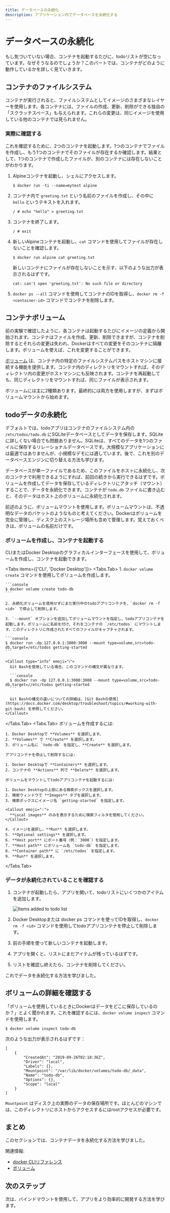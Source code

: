 ```yaml
---
title: データベースの永続化
description: アプリケーション内でデータベースを永続化する
---
```



# データベースの永続化

もし気づいていない場合、コンテナを起動するたびに、todoリストが空になっています。なぜそうなるのでしょうか？このパートでは、コンテナがどのように動作しているかを詳しく見ていきます。

## コンテナのファイルシステム

コンテナが実行されると、ファイルシステムとしてイメージのさまざまなレイヤーを使用します。各コンテナには、ファイルの作成、更新、削除ができる独自の「スクラッチスペース」も与えられます。これらの変更は、同じイメージを使用している他のコンテナでは見られません。

### 実際に確認する

これを確認するために、2つのコンテナを起動します。1つのコンテナでファイルを作成し、もう1つのコンテナでそのファイルが存在するか確認します。結果として、1つのコンテナで作成したファイルが、別のコンテナには存在しないことがわかります。

1. Alpineコンテナを起動し、シェルにアクセスします。

    ```console
    $ docker run -ti --name=mytest alpine
    ```

2. コンテナ内で `greeting.txt` という名前のファイルを作成し、その中に `hello` というテキストを入れます。

    ```console
    / # echo "hello" > greeting.txt
    ```

3. コンテナを終了します。

   ```console
   / # exit
   ```

4. 新しいAlpineコンテナを起動し、`cat` コマンドを使用してファイルが存在しないことを確認します。
   
   ```console
   $ docker run alpine cat greeting.txt
   ```

   新しいコンテナにファイルが存在しないことを示す、以下のような出力が表示されるはずです。

   ```console
   cat: can't open 'greeting.txt': No such file or directory
   ```

5. `docker ps --all` コマンドを使用してコンテナのIDを取得し、`docker rm -f <container-id>` コマンドでコンテナを削除します。


## コンテナボリューム

前の実験で確認したように、各コンテナは起動するたびにイメージの定義から開始されます。コンテナはファイルを作成、更新、削除できますが、コンテナを削除するとそれらの変更は失われ、Dockerはすべての変更をそのコンテナに隔離します。ボリュームを使えば、これを変更することができます。

[ボリューム](https://docs.docker.com/engine/storage/volumes) は、コンテナ内の特定のファイルシステムパスをホストマシンに接続する機能を提供します。コンテナ内のディレクトリをマウントすれば、そのディレクトリ内の変更がホストマシンにも反映されます。コンテナを再起動しても、同じディレクトリをマウントすれば、同じファイルが表示されます。

ボリュームには主に2種類あります。最終的には両方を使用しますが、まずはボリュームマウントから始めます。

## todoデータの永続化

デフォルトでは、todoアプリはコンテナのファイルシステム内の `/etc/todos/todo.db` にSQLiteデータベースとしてデータを保存します。SQLiteに詳しくない場合でも問題ありません。SQLiteは、すべてのデータを1つのファイルに保存するリレーショナルデータベースです。大規模なアプリケーションには最適ではありませんが、小規模なデモには適しています。後で、これを別のデータベースエンジンに切り替える方法も学びます。

データベースが単一ファイルであるため、このファイルをホストに永続化し、次のコンテナで利用できるようにすれば、前回の続きから実行できるはずです。ボリュームを作成してデータを保存しているディレクトリにアタッチ（マウント）することで、データを永続化できます。コンテナが `todo.db` ファイルに書き込むと、そのデータはホスト上のボリュームに永続化されます。

前述のように、ボリュームマウントを使用します。ボリュームマウントは、不透明なデータのバケットのようなものと考えてください。Dockerはボリュームを完全に管理し、ディスク上のストレージ場所も含めて管理します。覚えておくべきは、ボリュームの名前だけです。


### ボリュームを作成し、コンテナを起動する

CLIまたはDocker Desktopのグラフィカルインターフェースを使用して、ボリュームを作成し、コンテナを起動できます。

<Tabs items={['CLI', 'Docker Desktop']}>
  <Tabs.Tab>
    1. `docker volume create` コマンドを使用してボリュームを作成します。

    ```console
    $ docker volume create todo-db
    ```

    2. 永続化ボリュームを使用せずにまだ実行中のtodoアプリコンテナを、`docker rm -f <id>` で停止して削除します。

    3. `--mount` オプションを追加してボリュームマウントを指定し、todoアプリコンテナを起動します。ボリュームに名前を付け、それをコンテナの `/etc/todos` にマウントします。このディレクトリに作成されたすべてのファイルがキャプチャされます。

    ```console
    $ docker run -dp 127.0.0.1:3000:3000 --mount type=volume,src=todo-db,target=/etc/todos getting-started
    ```

    <Callout type="info" emoji="ℹ️">
      Git Bashを使用している場合、このコマンドの構文が異なります。
      
      ```console
      $ docker run -dp 127.0.0.1:3000:3000 --mount type=volume,src=todo-db,target=//etc/todos getting-started
      ```

      Git Bashの構文の違いについての詳細は、[Git Bashの使用](https://docs.docker.com/desktop/troubleshoot/topics/#working-with-git-bash) を参照してください。
    </Callout>
  </Tabs.Tab>
  <Tabs.Tab>
    ボリュームを作成するには:

    1. Docker Desktopで **Volumes** を選択します。
    2. **Volumes** で **Create** を選択します。
    3. ボリューム名に `todo-db` を指定し、**Create** を選択します。

    アプリコンテナを停止して削除するには:

    1. Docker Desktopで **Containers** を選択します。
    2. コンテナの **Actions** 列で **Delete** を選択します。

    ボリュームをマウントしてtodoアプリコンテナを起動するには:

    1. Docker Desktopの上部にある検索ボックスを選択します。
    2. 検索ウィンドウで **Images** タブを選択します。
    3. 検索ボックスにイメージ名 `getting-started` を指定します。

    <Callout emoji="💡">
      **Local images** のみを表示するために検索フィルタを使用してください。
    </Callout>

    4. イメージを選択し、**Run** を選択します。
    5. **Optional settings** を選択します。
    6. **Host port** にポート番号（例：`3000`）を指定します。
    7. **Host path** にボリューム名 `todo-db` を指定します。
    8. **Container path** に `/etc/todos` を指定します。
    9. **Run** を選択します。
  </Tabs.Tab>
</Tabs>

### データが永続化されていることを確認する

1. コンテナが起動したら、アプリを開いて、todoリストにいくつかのアイテムを追加します。

    ![Items added to todo list](/docker-workshop-ja/items-added.webp)

2. Docker Desktopまたは docker ps コマンドを使ってIDを取得し、`docker rm -f <id>` コマンドを使用してtodoアプリコンテナを停止して削除します。

3. 前の手順を使って新しいコンテナを起動します。

4. アプリを開くと、リストにまだアイテムが残っているはずです。

5. リストを確認し終えたら、コンテナを削除してください。

これでデータを永続化する方法を学びました。

## ボリュームの詳細を確認する

「ボリュームを使用しているときにDockerはデータをどこに保存しているのか？」とよく聞かれます。これを確認するには、`docker volume inspect` コマンドを使用します。

```console
$ docker volume inspect todo-db
```
次のような出力が表示されるはずです：
```console
[
    {
        "CreatedAt": "2019-09-26T02:18:36Z",
        "Driver": "local",
        "Labels": {},
        "Mountpoint": "/var/lib/docker/volumes/todo-db/_data",
        "Name": "todo-db",
        "Options": {},
        "Scope": "local"
    }
]
```

`Mountpoint` はディスク上の実際のデータの保存場所です。ほとんどのマシンでは、このディレクトリにホストからアクセスするにはrootアクセスが必要です。

## まとめ

このセクションでは、コンテナデータを永続化する方法を学びました。

関連情報:

 - [docker CLIリファレンス](https://docs.docker.com/reference/cli/docker/)
 - [ボリューム](https://docs.docker.com/engine/storage/volumes)

## 次のステップ

次は、バインドマウントを使用して、アプリをより効率的に開発する方法を学びます。
